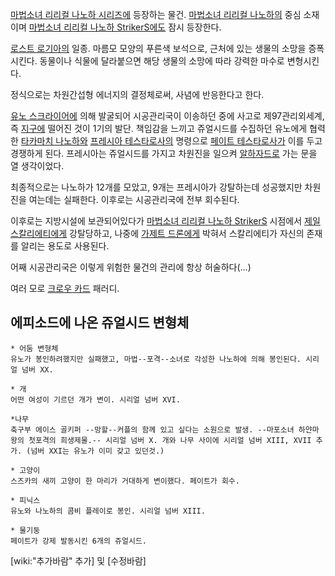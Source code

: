 [[마법소녀 리리컬 나노하 시리즈]]에 등장하는 물건. [[마법소녀 리리컬 나노하]]의 중심 소재이며 [[마법소녀 리리컬 나노하 StrikerS]]에도 잠시 등장한다.

[[로스트 로기아]]의 일종. 마름모 모양의 푸른색 보석으로, 근처에 있는 생물의 소망을 증폭시킨다. 동물이나 식물에 달라붙으면 해당 생물의 소망에 따라 강력한 마수로 변형시킨다.

정식으로는 차원간섭형 에너지의 결정체로써, 사념에 반응한다고 한다.

[[유노 스크라이어]]에 의해 발굴되어 시공관리국이 이송하던 중에 사고로 제97관리외세계, 즉 [[지구]]에 떨어진 것이 1기의 발단. 책임감을 느끼고 쥬얼시드를 수집하던 유노에게 협력한 [[타카마치 나노하]]와 [[프레시아 테스타로사]]의 명령으로 [[페이트 테스타로사]]가 이를 두고 경쟁하게 된다. 프레시아는 쥬얼시드를 가지고 차원진을 일으켜 [[알하자드(마법소녀 리리컬 나노하 시리즈)|알하자드]]로 가는 문을 열 생각이었다.

최종적으로는 나노하가 12개를 모았고, 9개는 프레시아가 강탈하는데 성공했지만 차원진을 여는데는 실패한다. 이후로는 시공관리국에 전부 회수된다.

이후로는 지방시설에 보관되어있다가 [[마법소녀 리리컬 나노하 StrikerS]] 시점에서 [[제일 스칼리에티]]에게 강탈당하고, 나중에 [[가제트 드론]]에게 박혀서 스칼리에티가 자신의 존재를 알리는 용도로 사용된다.

어째 시공관리국은 이렇게 위험한 물건의 관리에 항상 허술하다(...)

여러 모로 [[크로우 카드]] 패러디.

== 에피소드에 나온 쥬얼시드 변형체 ==
 * 어둠 변형체
 유노가 봉인하려했지만 실패했고, 마법--포격--소녀로 각성한 나노하에 의해 봉인된다. 시리얼 넘버 XX.

 * 개
 어떤 여성이 기르던 개가 변이. 시리얼 넘버 XVI.

 *나무
 축구부 에이스 골키퍼 --망할--커플의 함께 있고 싶다는 소원으로 발생. --마포소녀 하얀마왕의 첫포격의 희생제물.-- 시리얼 넘버 X. 개와 나무 사이에 시리얼 넘버 XIII, XVII 추가. (넘버 XXI는 유노가 이미 갖고 있던것.)

 * 고양이
 스즈카의 새끼 고양이 한 마리가 거대하게 변이했다. 페이트가 회수.

 * 피닉스
 유노와 나노하의 콤비 플레이로 봉인. 시리얼 넘버 XIII.

 * 물기둥
 페이트가 강제 발동시킨 6개의 쥬얼시드.

[wiki:"추가바람" 추가] 및 [수정바람]
